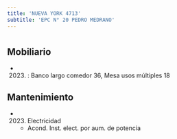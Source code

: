```yaml
---
title: 'NUEVA YORK 4713'
subtitle: 'EPC N° 20 PEDRO MEDRANO'
---
```


#


## Mobiliario

*  (2023) : Banco largo comedor 36, Mesa usos múltiples 18 





## Mantenimiento

*  (2023) Electricidad 
    + Acond. Inst. elect. por aum. de potencia



